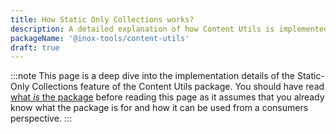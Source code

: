 ```yaml
---
title: How Static Only Collections works?
description: A detailed explanation of how Content Utils is implemented
packageName: '@inox-tools/content-utils'
draft: true
---
```


:::note
This page is a deep dive into the implementation details of the Static-Only Collections feature of the Content Utils package. You should have read [what _is_ the package](/content-utils) before reading this page as it assumes that you already know what the package is for and how it can be used from a consumers perspective.
:::


